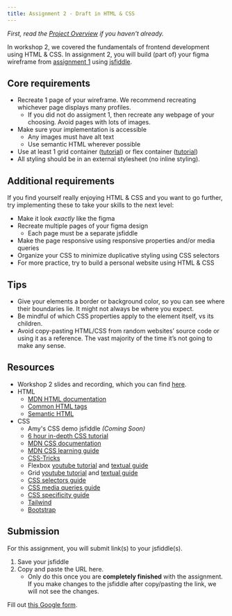 ```yaml
---
title: Assignment 2 - Draft in HTML & CSS
---
```


*First, read the [Project Overview](/content/assignments/project-overview) if you haven't already.*

In workshop 2, we covered the fundamentals of frontend development using HTML & CSS. In assignment 2, you will build (part of) your figma wireframe from [assignment 1](/content/assignments/assignment-1) using [jsfiddle](https://jsfiddle.net/).

## Core requirements

- Recreate 1 page of your wireframe. We recommend recreating whichever page displays many profiles.
  - If you did not do assigment 1, then recreate any webpage of your choosing. Avoid pages with lots of images.
- Make sure your implementation is accessible
  - Any images must have alt text
  - Use semantic HTML wherever possible
- Use at least 1 grid container ([tutorial](https://youtu.be/EiNiSFIPIQE?si=m189-I9brPV21O78)) or flex container ([tutorial](https://youtu.be/phWxA89Dy94?si=EJboL5I3wP9lMXzI))
- All styling should be in an external stylesheet (no inline styling).


## Additional requirements

If you find yourself really enjoying HTML & CSS and you want to go further, try implementing these to take your skills to the next level:

- Make it look *exactly* like the figma
- Recreate multiple pages of your figma design
  - Each page must be a separate jsfiddle
- Make the page responsive using responsive properties and/or media queries
- Organize your CSS to minimize duplicative styling using CSS selectors
- For more practice, try to build a personal website using HTML & CSS

## Tips

- Give your elements a border or background color, so you can see where their boundaries lie. It might not always be where you expect.
- Be mindful of which CSS properties apply to the element itself, vs its children.
- Avoid copy-pasting HTML/CSS from random websites’ source code or using it as a reference. The vast majority of the time it’s not going to make any sense. 

## Resources

- Workshop 2 slides and recording, which you can find [here](/content/workshops/workshop-2).
- HTML
  - [MDN HTML documentation](https://developer.mozilla.org/en-US/docs/Web/HTML)
  - [Common HTML tags](https://www.geeksforgeeks.org/most-commonly-used-tags-in-html/)
  - [Semantic HTML](https://www.w3schools.com/html/html5_semantic_elements.asp)
- CSS
  - Amy's CSS demo jsfiddle *(Coming Soon)*
  - [6 hour in-depth CSS tutorial](https://youtu.be/G3e-cpL7ofc?si=--ADyaqwJGPysrwP)
  - [MDN CSS documentation](https://developer.mozilla.org/en-US/docs/Web/CSS)
  - [MDN CSS learning guide](https://developer.mozilla.org/en-US/docs/Learn/CSS)
  - [CSS-Tricks](https://css-tricks.com/)
  - Flexbox [youtube tutorial](https://youtu.be/phWxA89Dy94?si=EJboL5I3wP9lMXzI) and [textual guide](https://css-tricks.com/snippets/css/a-guide-to-flexbox/)
  - Grid [youtube tutorial](https://youtu.be/EiNiSFIPIQE?si=m189-I9brPV21O78) and [textual guide](https://css-tricks.com/snippets/css/complete-guide-grid/)
  - [CSS selectors guide](https://css-tricks.com/css-selectors/)
  - [CSS media queries guide](https://css-tricks.com/a-complete-guide-to-css-media-queries/)
  - [CSS specificity guide](https://web.dev/learn/css/specificity)
  - [Tailwind](https://tailwindcss.com/)
  - [Bootstrap](https://getbootstrap.com/)

## Submission

For this assignment, you will submit link(s) to your jsfiddle(s).
1. Save your jsfiddle
2. Copy and paste the URL here. 
    - Only do this once you are **completely finished** with the assignment. If you make changes to the jsfiddle after copy/pasting the link, we will not see the changes.

Fill out [this Google form](https://forms.gle/TvUcXz5AxSV7Fa6g8).